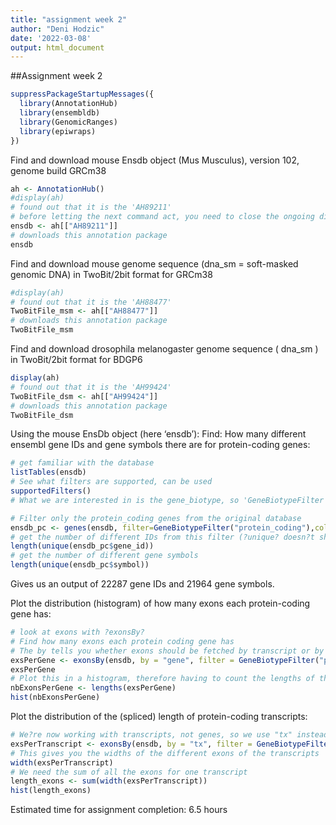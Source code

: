 ---
title: "assignment week 2"
author: "Deni Hodzic"
date: '2022-03-08'
output: html_document
---
  
  ##Assignment week 2
  
```{r}
suppressPackageStartupMessages({
  library(AnnotationHub)
  library(ensembldb)
  library(GenomicRanges)
  library(epiwraps)
})
```

Find and download mouse Ensdb object (Mus Musculus), version 102, genome build GRCm38

```{r}
ah <- AnnotationHub()
#display(ah)
# found out that it is the 'AH89211'
# before letting the next command act, you need to close the ongoing display process
ensdb <- ah[["AH89211"]]
# downloads this annotation package
ensdb
```

Find and download mouse genome sequence (dna_sm = soft-masked genomic DNA) in TwoBit/2bit format for GRCm38


```{r}
#display(ah)
# found out that it is the 'AH88477'
TwoBitFile_msm <- ah[["AH88477"]]
# downloads this annotation package
TwoBitFile_msm
```

Find and download drosophila melanogaster genome sequence ( dna_sm ) in TwoBit/2bit format for BDGP6

```{r, eval=FALSE}
display(ah)
# found out that it is the 'AH99424'
TwoBitFile_dsm <- ah[["AH99424"]]
# downloads this annotation package
TwoBitFile_dsm
```

Using the mouse EnsDb object (here 'ensdb'):
Find: How many different ensembl gene IDs and gene symbols there are for protein-coding genes:

```{r}
# get familiar with the database
listTables(ensdb)
# See what filters are supported, can be used
supportedFilters()
# What we are interested in is the gene_biotype, so 'GeneBiotypeFilter'
```

```{r}
# Filter only the protein_coding genes from the original database
ensdb_pc <- genes(ensdb, filter=GeneBiotypeFilter("protein_coding"),columns = c("gene_id", "symbol"))
# get the number of different IDs from this filter (?unique? doesn?t show doubles)
length(unique(ensdb_pc$gene_id))
# get the number of different gene symbols
length(unique(ensdb_pc$symbol))
```

Gives us an output of 22287 gene IDs and 21964 gene symbols.

Plot the distribution (histogram) of how many exons each protein-coding gene has:

```{r}
# look at exons with ?exonsBy?
# Find how many exons each protein coding gene has
# The by tells you whether exons should be fetched by transcript or by gene (in TranscriptsBy it tells you whether to fetch by genes or by exons)
exsPerGene <- exonsBy(ensdb, by = "gene", filter = GeneBiotypeFilter("protein_coding"))
exsPerGene
# Plot this in a histogram, therefore having to count the lengths of the exons per gene
nbExonsPerGene <- lengths(exsPerGene)
hist(nbExonsPerGene)
```

Plot the distribution of the (spliced) length of protein-coding transcripts:
```{r}
# We?re now working with transcripts, not genes, so we use "tx" instead of gene
exsPerTranscript <- exonsBy(ensdb, by = "tx", filter = GeneBiotypeFilter("protein_coding"))
# This gives you the widths of the different exons of the transcripts
width(exsPerTranscript)
# We need the sum of all the exons for one transcript
length_exons <- sum(width(exsPerTranscript))
hist(length_exons)
```

Estimated time for assignment completion: 6.5 hours

